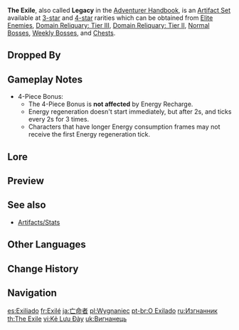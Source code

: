 {{About|the artifact set|the [[World Quest]] series|The Exile (World Quest Series)}}
{{Artifact Set Infobox
|id        = 205
|flower    = Exile's Flower
|plume     = Exile's Feather
|sands     = Exile's Pocket Watch
|goblet    = Exile's Goblet
|circlet   = Exile's Circlet
|2pcBonus  = [[Energy Recharge]] +20%
|4pcBonus  = Using an [[Elemental Burst]] regenerates 2 [[Energy]] for all party members (excluding the wearer) every 2s for 6s. This effect cannot stack.
|source3.1 = Dropped by all [[Elite Enemies]]
|source3.2 = Dropped by some [[Normal Bosses]]
|source3.3 = Dropped by all [[Weekly Bosses]]
|source3.4 = [[Domain Reliquary: Tier III]]
|source3.5 = [[Chests]]
|source4.1 = Dropped by all [[Elite Enemies]]
|source4.2 = Dropped by some [[Normal Bosses]]
|source4.3 = Dropped by all [[Weekly Bosses]]
|source4.4 = [[Domain Reliquary: Tier II]]
|eff_att1  = Energy Recharge
|eff_att2  = Energy Generation
|eff_att3  = Elemental Burst
}}
'''The Exile''', also called '''Legacy''' in the [[Adventurer Handbook]], is an [[Artifact Set]] available at [[:Category:3-Star Artifacts|3-star]] and [[:Category:4-Star Artifacts|4-star]] rarities which can be obtained from [[Elite Enemies]], [[Domain Reliquary: Tier III]], [[Domain Reliquary: Tier II]], [[Normal Bosses]], [[Weekly Bosses]], and [[Chests]].

==Dropped By==
{{Dropped By|weekly=all|elite=all}}

==Gameplay Notes==
*4-Piece Bonus:
**The 4-Piece Bonus is '''not affected''' by Energy Recharge.
**Energy regeneration doesn't start immediately, but after 2s, and ticks every 2s for 3 times.
**Characters that have longer Energy consumption frames may not receive the first Energy regeneration tick.

==Lore==
{{ArtifactLore}}

==Preview==
{{Preview
|file    = Artifact The Exile Passive
|caption = 4-Piece Bonus
}}

==See also==
*[[Artifacts/Stats]]

==Other Languages==
{{Other Languages
|en      = The Exile
|zhs     = 流放者
|zhs_rm  = Liúfàngzhě
|zht     = 流放者
|zht_rm  = Liúfàngzhě
|zh_tl   = Exile
|ja      = 亡命者
|ja_rm   = Boumeisha
|ja_tl   = Exile
|ko      = 유배자
|ko_rm   = Yubaeja
|ko_tl   = Exile
|es      = Exiliado
|es_tl   = Exile
|fr      = Exilé
|fr_tl   = Exile
|ru      = Изгнанник
|ru_tl   = The Exile
|th      = The Exile
|vi      = Kẻ Lưu Đày
|vi_tl   = The Exile
|de      = Verbannter
|de_tl   = Outcast
|id      = The Exile
|pt      = O Exilado
|pt_tl   = The Exile
|tr      = Sürgün
|tr_tl   = Exile
|it      = Esule
|it_tl   = Exile
}}

==Change History==
{{Change History|1.0}}

==Navigation==
{{Artifact Navbox}}

[[es:Exiliado]]
[[fr:Exilé]]
[[ja:亡命者]]
[[pl:Wygnaniec]]
[[pt-br:O Exilado]]
[[ru:Изгнанник]]
[[th:The Exile]]
[[vi:Kẻ Lưu Đày]]
[[uk:Вигнанець]]